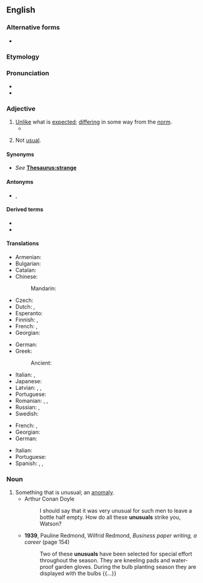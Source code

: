 ==English==

===Alternative forms===
* {{l|en|unusuall}} {{qualifier|obsolete}}

===Etymology===
{{prefix|en|un|usual}}

===Pronunciation===
* {{IPA|/ʌnˈjuːʒuəl/|/ʌnˈjuːʒəl/|lang=en}}
* {{audio|en-us-unusual.ogg|Audio (US)|lang=en}}

===Adjective===
{{en-adj}}

# [[unlike|Unlike]] what is [[expected]]; [[differ]]ing in some way from the [[norm]].
#* {{quote-book|year=1898|author={{w|Winston Churchill (novelist)|Winston Churchill}}
|title={{w|The Celebrity}}|chapter=2
|passage=I had occasion […] to make a somewhat long business trip to Chicago, and on my return […] I found Farrar awaiting me in the railway station. He smiled his wonted fraction by way of greeting, […], and finally leading me to his buggy, turned and drove out of town. I was completely mystified at such an '''unusual''' proceeding.}}
#: {{ux|en|His behavior was '''unusual''' in that it was considered childish for a man of his age.}}
# Not [[usual]].

====Synonyms====
* {{sense|different from the expected}} ''See'' '''[[Thesaurus:strange]]'''

====Antonyms====
* {{sense|different from the expected}} {{l|en|normal}}, {{l|en|usual}}

====Derived terms====
* {{l|en|unusually}}
* {{l|en|unusualness}}

====Translations====
{{trans-top|unlike what is expected; differing in some way from the norm}}
* Armenian: {{t|hy|արտասովոր}}
* Bulgarian: {{t+|bg|необикновен}}
* Catalan: {{t+|ca|inusual}}
* Chinese:
*: Mandarin: {{t+|cmn|稀有|tr=xīyǒu|sc=Hani}}
* Czech: {{t+|cs|neobvyklý|m}}
* Dutch: {{t+|nl|ongebruikelijk}}, {{t+|nl|ongewoon}}
* Esperanto: {{t|eo|nekutima}}
* Finnish: {{t+|fi|erikoinen}}, {{t+|fi|epätavallinen}}
* French: {{t+|fr|inhabituel}}, {{t+|fr|insolite}}
* Georgian: {{t|ka|უჩვეულო}}
{{trans-mid}}
* German: {{t+|de|ungewöhnlich}}
* Greek:
*: Ancient: {{t|grc|ἀήθης}}
* Italian: {{t+|it|insolito}}, {{t+|it|particolare}}
* Japanese: {{t|ja|珍しい|tr=めずらしい, mezurashii|sc=Jpan}}
* Latvian: {{t|lv|neparasts}}, {{t|lv|svešāds}}, {{t|lv|savāds}}
* Portuguese: {{t+|pt|inesperado}}
* Romanian: {{t+|ro|ciudat}}, {{t+|ro|insolit}}, {{t+|ro|neobișnuit}}
* Russian: {{t+|ru|необы́чный}}, {{t+|ru|необыкнове́нный}}
* Swedish: {{t+|sv|ovanlig}}
{{trans-bottom}}

{{trans-top|not usual}}
* French: {{t+|fr|inhabituel}}, {{t+|fr|inusuel}}
* Georgian: {{t|ka|უჩვეულო}}
* German: {{t+|de|ungewöhnlich}}
{{trans-mid}}
* Italian: {{t+|it|inusuale}}
* Portuguese: {{t|pt|inusual}}
* Spanish: {{t+|es|inusual}}, {{t|es|inusitado}}, {{t+|es|desusado}}
{{trans-bottom}}

===Noun===
{{en-noun}}

# Something that is unusual; an [[anomaly]].
#* Arthur Conan Doyle
#*: I should say that it was very unusual for such men to leave a bottle half empty. How do all these '''unusuals''' strike you, Watson?
#* '''1939''', Pauline Redmond, ‎Wilfrid Redmond, ''Business paper writing, a career'' (page 154)
#*: Two of these '''unusuals''' have been selected for special effort throughout the season. They are kneeling pads and water-proof garden gloves. During the bulb planting season they are displayed with the bulbs {{...}}